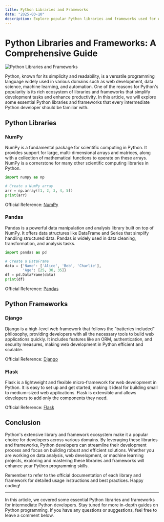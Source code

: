```yaml
---
title: Python Libraries and Frameworks
date: "2025-03-10"
description: Explore popular Python libraries and frameworks used for web development, data analysis, machine learning, and more. Learn about their features and how they can enhance your projects.
---
```

# Python Libraries and Frameworks: A Comprehensive Guide

![Python Libraries and Frameworks](https://images.unsplash.com/photo-1609281522871-ef95d5ff2cce?crop=entropy&cs=tinysrgb&fit=max&fm=jpg&ixid=M3w3MjA5MjJ8MHwxfHJhbmRvbXx8fHx8fHx8fDE3NDE2MjY5ODV8&ixlib=rb-4.0.3&q=80&w=1080)

Python, known for its simplicity and readability, is a versatile programming language widely used in various domains such as web development, data science, machine learning, and automation. One of the reasons for Python's popularity is its rich ecosystem of libraries and frameworks that simplify development tasks and enhance productivity. In this article, we will explore some essential Python libraries and frameworks that every intermediate Python developer should be familiar with.

## Python Libraries

### NumPy
NumPy is a fundamental package for scientific computing in Python. It provides support for large, multi-dimensional arrays and matrices, along with a collection of mathematical functions to operate on these arrays. NumPy is a cornerstone for many other scientific computing libraries in Python.

```python
import numpy as np

# Create a NumPy array
arr = np.array([1, 2, 3, 4, 5])
print(arr)
```

Official Reference: [NumPy](https://numpy.org/)

### Pandas
Pandas is a powerful data manipulation and analysis library built on top of NumPy. It offers data structures like DataFrame and Series that simplify handling structured data. Pandas is widely used in data cleaning, transformation, and analysis tasks.

```python
import pandas as pd

# Create a DataFrame
data = {'Name': ['Alice', 'Bob', 'Charlie'],
        'Age': [25, 30, 35]}
df = pd.DataFrame(data)
print(df)
```

Official Reference: [Pandas](https://pandas.pydata.org/)

## Python Frameworks

### Django
Django is a high-level web framework that follows the "batteries included" philosophy, providing developers with all the necessary tools to build web applications quickly. It includes features like an ORM, authentication, and security measures, making web development in Python efficient and scalable.

Official Reference: [Django](https://www.djangoproject.com/)

### Flask
Flask is a lightweight and flexible micro-framework for web development in Python. It is easy to set up and get started, making it ideal for building small to medium-sized web applications. Flask is extensible and allows developers to add only the components they need.

Official Reference: [Flask](https://flask.palletsprojects.com/)

## Conclusion

Python's extensive library and framework ecosystem make it a popular choice for developers across various domains. By leveraging these libraries and frameworks, Python developers can streamline their development process and focus on building robust and efficient solutions. Whether you are working on data analysis, web development, or machine learning projects, exploring and mastering these libraries and frameworks will enhance your Python programming skills.

Remember to refer to the official documentation of each library and framework for detailed usage instructions and best practices. Happy coding!

---
In this article, we covered some essential Python libraries and frameworks for intermediate Python developers. Stay tuned for more in-depth guides on Python programming. If you have any questions or suggestions, feel free to leave a comment below.